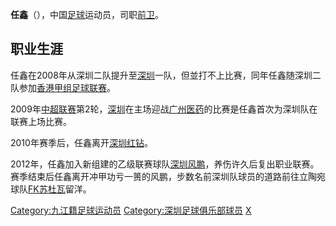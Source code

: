 {{blpunsourced|time=2019-01-16T08:50:19+00:00}}
{{Football player infobox
| playername = 任鑫
| image =
| fullname = 任鑫
| height = 172厘米
| nickname =
| dateofbirth = {{Birth date and age|year=1989|month=5|day=22}}
| cityofbirth = [[江西|江西]][[九江|九江]]
| countryofbirth = {{flagicon|CHN}}[[中国|中国]]
| currentclub = [[浙江毅腾|浙江毅腾]]
| clubnumber = 
| position = [[前卫|前卫]]
| youthyears =
| youthclubs =
| years = 2008-2010年<br/>2012年<br/>2013年<br/>2014-2016年<br/>2017-
| clubs = [[深圳红钻|深圳红钻]]<br/>[[深圳风鹏|深圳风鹏]]<br/>[[蘇度瓦足球會|FK苏杜瓦]]<br/>[[江西联盛|江西联盛]]<br/>[[浙江毅腾|浙江毅腾]]
| caps(goals) = 23 (0)<br/>8 (0)<br/>9 (0)<br/>37 (1)
| nationalyears =
| nationalteam =
| nationalcaps(goals) =
| pcupdate = 
| ntupdate =  
| manageryears =
| managerclubs =
}}

'''任鑫'''（{{bd|1989年|5月22日|catIdx=R}}），中国[[足球|足球]]运动员，司职[[前卫|前卫]]。

==职业生涯==
任鑫在2008年从深圳二队提升至[[深圳足球俱乐部|深圳]]一队，但並打不上比赛，同年任鑫随深圳二队参加[[香港甲组足球联赛|香港甲组足球联赛]]。

2009年[[中超联赛|中超联赛]]第2轮，[[深圳足球俱乐部|深圳]]在主场迎战[[广州医药|广州医药]]的比赛是任鑫首次为深圳队在联赛上场比赛。

2010年赛季后，任鑫离开[[深圳红钻|深圳红钻]]。

2012年，任鑫加入新组建的乙级联赛球队[[深圳风鹏|深圳风鹏]]，养伤许久后复出职业联赛。赛季结束后任鑫离开冲甲功亏一篑的风鹏，步数名前深圳队球员的道路前往立陶宛球队[[蘇度瓦足球會|FK苏杜瓦]]留洋。

{{中国足球运动员小作品}}
 
{{2009年深圳名单}}
{{2010年中超分类名单深圳}}
{{2012年中乙分类名单深圳风鹏}}
{{2014年中乙分类名单江西联盛}}
{{2015年中甲分类名单江西}}
{{2016年中乙分类名单江西}}
{{2017年中甲分类名单浙江毅腾}}
{{2018年中甲分类名单浙江毅腾}}

{{DEFAULTSORT:REN Xin}}
[[Category:九江籍足球运动员|Category:九江籍足球运动员]]
[[Category:深圳足球俱乐部球员|Category:深圳足球俱乐部球员]]
[[Category:任姓|X]]